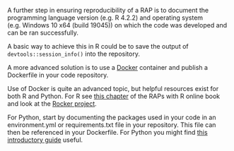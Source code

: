 <!--Computational environment documented -->

A further step in ensuring reproducibility of a RAP is to document the programming language version (e.g. R 4.2.2) and operating system (e.g. Windows 10 x64 (build 19045)) on which the code was developed and can be ran successfully.

A basic way to achieve this in R could be to save the output of `devtools::session_info()` into the repository.

A more advanced solution is to use a [Docker](https://www.docker.com/) container and publish a Dockerfile in your code repository.

Use of Docker is quite an advanced topic, but helpful resources exist for both R and Python. For R see [this chapter](https://raps-with-r.dev/repro_cont.html#what-is-docker) of the RAPs with R online book and look at the [Rocker project](https://rocker-project.org/).

For Python, start by documenting the packages used in your code in an environment.yml or requirements.txt file in your repository. This file can then be referenced in your Dockerfile. For Python you might find [this introductory guide](https://aeturrell.github.io/coding-for-economists/wrkflow-rap.html#reproducible-computational-environments) useful.
